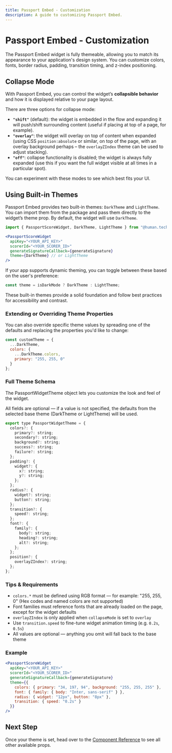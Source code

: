 ```yaml
---
title: Passport Embed - Customization
description: A guide to customizing Passport Embed.
---
```



# Passport Embed - Customization

The Passport Embed widget is fully themeable, allowing you to match its appearance to your application's design system. You can customize colors, fonts, border radius, padding, transition timing, and z-index positioning.

## Collapse Mode

With Passport Embed, you can control the widget’s **collapsible behavior** and how it is displayed relative to your page layout. 

There are three options for collapse mode:
* **`"shift"`** (default): the widget is embedded in the flow and expanding it will push/shift surrounding content (useful if placing at top of a page, for example).
* **`"overlay"`**: the widget will overlay on top of content when expanded (using CSS `position:absolute` or similar, on top of the page, with an overlay background perhaps – the `overlayZIndex` theme can be used to adjust stacking).
* **`"off"`**: collapse functionality is disabled; the widget is always fully expanded (use this if you want the full widget visible at all times in a particular spot).

You can experiment with these modes to see which best fits your UI. 

## Using Built-in Themes

Passport Embed provides two built-in themes: `DarkTheme` and `LightTheme`. You can import them from the package and pass them directly to the widget’s theme prop. By default, the widget will use `DarkTheme`.

```jsx
import { PassportScoreWidget, DarkTheme, LightTheme } from "@human.tech/passport-embed";

<PassportScoreWidget
  apiKey="<YOUR_API_KEY>"
  scorerId="<YOUR_SCORER_ID>"
  generateSignatureCallback={generateSignature}
  theme={DarkTheme} // or LightTheme
/>
```

If your app supports dynamic theming, you can toggle between these based on the user's preference:

```jsx
const theme = isDarkMode ? DarkTheme : LightTheme;
```

These built-in themes provide a solid foundation and follow best practices for accessibility and contrast.

### Extending or Overriding Theme Properties

You can also override specific theme values by spreading one of the defaults and replacing the properties you'd like to change:

```jsx
const customTheme = {
  ...DarkTheme,
  colors: {
    ...DarkTheme.colors,
    primary: "255, 255, 0"
  }
};
```

### Full Theme Schema

The PassportWidgetTheme object lets you customize the look and feel of the widget.

All fields are optional — if a value is not specified, the defaults from the selected base theme (DarkTheme or LightTheme) will be used.

```jsx
export type PassportWidgetTheme = {
  colors?: {
    primary?: string;
    secondary?: string;
    background?: string;
    success?: string;
    failure?: string;
  };
  padding?: {
    widget?: {
      x?: string;
      y?: string;
    };
  };
  radius?: {
    widget?: string;
    button?: string;
  };
  transition?: {
    speed?: string;
  };
  font?: {
    family?: {
      body?: string;
      heading?: string;
      alt?: string;
    };
  };
  position?: {
    overlayZIndex?: string;
  };
};
```

### Tips & Requirements
* `colors.*` must be defined using RGB format — for example: "255, 255, 0" (Hex codes and named colors are not supported)
* Font families must reference fonts that are already loaded on the page, except for the widget defaults
* `overlayZIndex` is only applied when `collapseMode` is set to `overlay`
* Use `transition.speed` to fine-tune widget animation timing (e.g. `0.2s`, `0.5s`)
* All values are optional — anything you omit will fall back to the base theme


### Example

```jsx
<PassportScoreWidget
  apiKey="<YOUR_API_KEY>"
  scorerId="<YOUR_SCORER_ID>"
  generateSignatureCallback={generateSignature}
  theme={{
    colors: { primary: "34, 197, 94", background: "255, 255, 255" },
    font: { family: { body: "Inter, sans-serif" } },
    radius: { widget: "12px", button: "8px" },
    transition: { speed: "0.2s" }
  }}
/>
```

## Next Step

Once your theme is set, head over to the [Component Reference](component-reference) to see all other available props.

